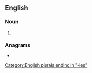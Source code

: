 ==English==

===Noun===
{{head|en|noun form}}

# {{plural of|en|luminary}}

===Anagrams===
* {{anagrams|en|a=aeiilmnrsu|luminaires}}

[[Category:English plurals ending in "-ies"]]